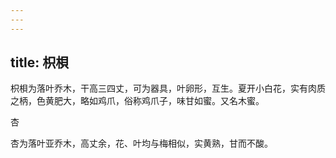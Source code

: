 ```yaml
---
---
---
```

title: 枳梖
---



枳梖为落叶乔木，干高三四丈，可为器具，叶卵形，互生。夏开小白花，实有肉质之柄，色黄肥大，略如鸡爪，俗称鸡爪子，味甘如蜜。又名木蜜。

杏

杏为落叶亚乔木，高丈余，花、叶均与梅相似，实黄熟，甘而不酸。